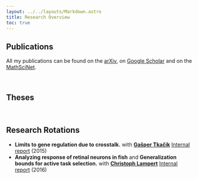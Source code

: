 ```yaml
---
layout: ../../layouts/Markdown.astro
title: Research Overview
toc: true
---
```



## Publications

All my publications can be found on the [arXiv](https://arxiv.org/a/schroder_d_1.html), on [Google Scholar](https://scholar.google.de/citations?user=u3ilHrcAAAAJ) and on the [MathSciNet](https://mathscinet.ams.org/mathscinet/search/publications.html?pg1=INDI&s1=1090611).

<ResearchList numbered={true} large={true} />

<br />

## Theses

<PostList collection="thesis" />

<br />

## Research Rotations

- **Limits to gene regulation due to crosstalk.**
  with **[Gašper Tkačik](http://gtkacik.pages.ist.ac.at)**
  [Internal report](report_tkacik.pdf) (2015)
- **Analyzing response of retinal neurons in fish** and **Generalization bounds for active task selection.**
  with **[Christoph Lampert](https://cvml.ist.ac.at)**
  [Internal report](report_lampert.pdf) (2016)
